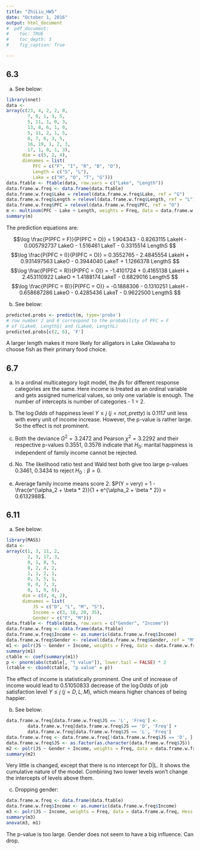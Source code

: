 ```yaml
---
title: "ZhiLiu_HW5"
date: "October 1, 2016"
output: html_document
#  pdf_document:
#    toc: TRUE
#    toc_depth: 3
#    fig_caption: True

---
```


\newpage

## 6.3

a. See below:

```r
library(nnet)
data <-
array(c(23, 4, 2, 2, 8,
        7, 0, 1, 3, 5,
        5, 11, 1, 0, 3,
        13, 8, 6, 1, 0,
        5, 11, 2, 1, 5,
        8, 7, 6, 3, 5,
        16, 19, 1, 2, 3,
        17, 1, 0, 1, 3),
      dim = c(5, 2, 4),
      dimnames = list(
          PFC = c("F", "I", "R", "B", "O"),
          Length = c("S", "L"),
          Lake = c("H", "O", "T", "G")))
data.ftable <- ftable(data, row.vars = c("Lake", "Length"))
data.frame.w.freq <- data.frame(data.ftable)
data.frame.w.freq$Lake = relevel(data.frame.w.freq$Lake, ref = "G")
data.frame.w.freq$Length = relevel(data.frame.w.freq$Length, ref = "L")
data.frame.w.freq$PFC = relevel(data.frame.w.freq$PFC, ref = "O")
m <- multinom(PFC ~ Lake + Length, weights = Freq, data = data.frame.w.freq)
summary(m)
```

The prediction equations are:


$$\log \frac{P(PFC = F)}{P(PFC = O)} = 1.904343 - 0.8263115 LakeH - 0.005792737 LakeO - 1.516461 LakeT - 0.3315514 LengthS $$
$$\log \frac{P(PFC = I)}{P(PFC = O)} = 0.3552765 - 2.4845554 LakeH + 0.931497563 LakeO - 0.3944040 LakeT + 1.1266378 LengthS $$
$$\log \frac{P(PFC = R)}{P(PFC = O)} = -1.4101724 + 0.4165138 LakeH + 2.453110922 LakeO + 1.4188174 LakeT - 0.6829016 LengthS $$
$$\log \frac{P(PFC = B)}{P(PFC = O)} = -0.1888306 - 0.1310251 LakeH - 0.658687286 LakeO - 0.4285436 LakeT - 0.9622500 LengthS $$


b. See below:

```r
predicted.probs <- predict(m, type='probs')
# row number 2 and 6 correspond to the probability of PFC = F
# of (LakeO, LengthS) and (LakeO, LengthL)
predicted.probs[c(2, 6), 'F'] 
```

A larger length makes it more likely for alligators in Lake Oklawaha to choose fish as their primary food choice.

## 6.7

a. In a ordinal multicategory logit model, the $\beta$s for different response categories are the same. Here income is treated as an ordinal variable and gets assigned numerical values, so only one variable is enough. The number of intercepts is number of categories - 1 = 2.

b. The $\log Odds$ of happiness level $Y \le j\ (j = not, pretty)$ is 0.1117 unit less with every unit of income increase. However, the p-value is rather large. So the effect is not prominent.

c. Both the deviance $G^2 = 3.2472$ and Pearson $\chi^2 = 3.2292$ and their respective p-values 0.3551, 0.3576 indicate that $H_0:$ marital happiness is independent of family income cannot be rejected.

d. No. The likelihood ratio test and Wald test both give too large p-values 0.3461, 0.3434 to reject $H_0: \beta = 0$.

e. Average family income means score 2. $P(Y = very) = 1 - \frac{e^{\alpha_2 + \beta * 2}}{1 + e^{\alpha_2 + \beta * 2}} = 0.6132988$.

## 6.11

a. See below:

```r
library(MASS)
data <-
array(c(1, 3, 11, 2,
        2, 3, 17, 3,
        0, 1, 8, 5,
        0, 2, 4, 2,
        1, 1, 2, 1,
        0, 3, 5, 1,
        0, 0, 7, 3,
        0, 1, 9, 6),
      dim = c(4, 4, 2),
      dimnames = list(
          JS = c("D", "L", "M", "S"),
          Income = c(3, 10, 20, 35),
          Gender = c("F", "M")))
data.ftable <- ftable(data, row.vars = c("Gender", "Income"))
data.frame.w.freq <- data.frame(data.ftable)
data.frame.w.freq$Income <- as.numeric(data.frame.w.freq$Income)
data.frame.w.freq$Gender <- relevel(data.frame.w.freq$Gender, ref = "M")
m1 <- polr(JS ~ Gender + Income, weights = Freq, data = data.frame.w.freq, Hess = T)
summary(m1)
ctable <- coef(summary(m1))
p <- pnorm(abs(ctable[, "t value"]), lower.tail = FALSE) * 2
(ctable <- cbind(ctable, "p value" = p))
```

The effect of income is statistically prominent. One unit of increase of income would lead to 0.51050833 decrease of the $\log Odds$ of job satisfaction level $Y \le j\ (j = D, L, M)$, which means higher chances of being happier.

b. See below:

```r
data.frame.w.freq[data.frame.w.freq$JS == 'L', 'Freq'] <- 
        data.frame.w.freq[data.frame.w.freq$JS == 'D', 'Freq'] +
        data.frame.w.freq[data.frame.w.freq$JS == 'L', 'Freq']
data.frame.w.freq <- data.frame.w.freq[!data.frame.w.freq$JS == 'D', ]
data.frame.w.freq$JS <- as.factor(as.character(data.frame.w.freq$JS))
m2 <- polr(JS ~ Gender + Income, weights = Freq, data = data.frame.w.freq, Hess = T)
summary(m2)
```

Very little is changed, except that there is no intercept for D|L. It shows the cumulative nature of the model. Combining two lower levels won't change the intercepts of levels above them.

c. Dropping gender:

```r
data.frame.w.freq <- data.frame(data.ftable)
data.frame.w.freq$Income <- as.numeric(data.frame.w.freq$Income)
m3 <- polr(JS ~ Income, weights = Freq, data = data.frame.w.freq, Hess = T)
summary(m3)
anova(m3, m1)
```

The p-value is too large. Gender does not seem to have a big influence. Can drop.